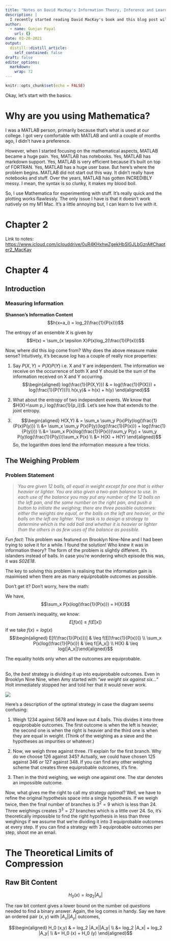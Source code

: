 ```yaml
---
title: "Notes on David MacKay's Information Theory, Inference and Learning Algorithms"
description: |
  I recently started reading David MacKay's book and this blog post will contain my notes and thoughts on the book. I plan on using Mathematica for basic plotting and calculations.
author:
  - name: Gunjan Payal
    url: {}
date: 03-20-2021
output:
  distill::distill_article:
    self_contained: false
draft: false
editor_options: 
  markdown: 
    wrap: 72
---
```


```r
knitr::opts_chunk$set(echo = FALSE)
```

Okay, let's start with the basics.

# Why are you using Mathematica?

I was a MATLAB person, primarily because that's what is used at our
college. I got very comfortable with MATLAB and until a couple of months
ago, I didn't have a preference.

However, when I started focusing on the mathematical aspects, MATLAB
became a huge pain. Yes, MATLAB has notebooks. Yes, MATLAB has markdown
support. Yes, MATLAB is very efficient because it's built on top of
FORTRAN. Yes, MATLAB has a huge user base. But here's where the problem
begins. MATLAB did not start out this way. It didn't really have
notebooks and stuff. Over the years, MATLAB has gotten INCREDIBLY messy.
I mean, the syntax is so clunky, it makes my blood boil.

So, I use Mathematica for experimenting with stuff. It's really quick
and the plotting works flawlessly. The only issue I have is that it
doesn't work natively on my M1 Mac. It's a little annoying but, I can
learn to live with it.

# Chapter 2

Link to notes:
<https://www.icloud.com/iclouddrive/0uR4KHxhwZgekHbSlGJLbGzrA#Chapter2_MacKay>

# Chapter 4

## Introduction

### Measuring Information

**Shannon's Information Content** $$h(x=a_i) = log_2(\frac{1}{P(x)})$$

The entropy of an ensemble $X$ is given by
$$H(x) = \sum_{x \epsilon X}P(x)log_2(\frac{1}{P(x)})$$

Now, where did this $log$ come from? Why does the above measure make
sense? Intuitively, it's because $log$ has a couple of really nice
properties:

1.  Say $P(X,Y) = P(X)P(Y)$ i.e. X and Y are independent. The
    information we receive on the occurrence of both X and Y should be
    the sum of the information received on X and Y occurring.
    $$\begin{aligned}
            log(\frac{1}{P(X,Y)}) & = log(\frac{1}{P(X)}) + log(\frac{1}{P(Y)})\\
            h(x,y)& = h(x) + h(y)
        \end{aligned}$$

2.  What about the entropy of two independent events. We know that
    $H(X)=\sum p_i log(\frac{1}{p_i})$. Let's see how that extends to
    the joint entropy.

3.  $$\begin{aligned}
            H(X,Y) & = \sum_x \sum_y P(x)P(y)log(\frac{1}{P(x)P(y)}) \\
                    &= \sum_x \sum_y P(x)P(y)(log(\frac{1}{P(x)}) + log(\frac{1}{P(y)})) \\
                    &= \sum_x P(x)log(\frac{1}{P(x)})\sum_y P(y) + \sum_y P(y)log(\frac{1}{P(y)})\sum_x P(x) \\
                    &= H(X) + H(Y)
        \end{aligned}$$ So, the logarithm does lend the information
    measure a few tricks.

## The Weighing Problem

### Problem Statement

> ::: {.displayquote}
> *You are given 12 balls, all equal in weight except for one that is
> either heavier or lighter. You are also given a two-pan balance to
> use. In each use of the balance you may put any number of the 12 balls
> on the left pan, and the same number on the right pan, and push a
> button to initiate the weighing; there are three possible outcomes:
> either the weights are equal, or the balls on the left are heavier, or
> the balls on the left are lighter. Your task is to design a strategy
> to determine which is the odd ball and whether it is heavier or
> lighter than the others in as few uses of the balance as possible.*
> :::

<aside>
*Fun fact*: This problem was featured on Brooklyn Nine-Nine and I had
been trying to solve it for a while. I found the solution! Who knew it
was in information theory? The form of the problem is slightly
different. It's islanders instead of balls. In case you're wondering
which episode this was, it was *S02E18*.
</aside>

The key to solving this problem is realising that the information gain
is maximised when there are as many equiprobable outcomes as possible.

Don't get it? Don't worry, here the math:

We have, $$\sum_x P(x)log(\frac{1}{P(x)}) = H(X)$$

From Jensen's inequality, we know: $$E[f(x)] \leq f(E[x])$$ If we take
$f(x)=log(x)$ $$\begin{aligned}
    E[f(\frac{1}{P(x)})] & \leq f(E[\frac{1}{P(x)}]) \\
    \sum_x P(x)log(\frac{1}{P(x)}) & \leq f(|A_x|) \\
    H(X) & \leq log(|A_x|)\end{aligned}$$

The equality holds only when all the outcomes are equiprobable.

\
So, the *best* strategy is dividing it up into equiprobable outcomes.
Even in Brooklyn Nine Nine, when Amy started with *"we weight six
against six..."* Holt immediately stopped her and told her that it would
never work.\

![](images/puzzle.png)

Here's a description of the optimal strategy in case the diagram seems
confusing:

1.  Weigh 1234 against 5678 and leave out 4 balls. This divides it into
    three equiprobable outcomes. The first outcome is when the left is
    heavier, the second one is when the right is heavier and the third
    one is when they are equal in weight. (Think of the weighing as a
    sieve and the hypotheses as impurities or whatever.)

2.  Now, we weigh three against three. I'll explain for the first
    branch. Why do we choose 126 against 345? Actually, we could have
    chosen 125 against 346 *or* 127 against 348. If you can find any
    other weighing scheme that creates three equiprobable outcomes, it's
    fine.

3.  Then in the third weighing, we weigh one against one. The star
    denotes an impossible outcome.

Now, what gives me the right to call my strategy *optimal*? Well, we
have to refine the original hypothesis space into a single hypothesis.
If we weigh twice, then the final number of branches is $3^2=9$ which is
less than 24. Three weighings creates $3^3=27$ branches which is a
little over 24. So, it's theoretically impossible to find the right
hypothesis in less than three weighings if we assume that we're dividing
it into 3 equiprobable outcomes at every step. If you can find a
strategy with 3 equiprobable outcomes per step, shoot me an email.\

# The Theoretical Limits of Compression

## Raw Bit Content

$$H_0 (x) = log_2 |A_x|$$

The raw bit content gives a lower bound on the number od *questions*
needed to find a binary answer. Again, the log comes in handy. Say we
have an ordered pair $(x,y)$ with $|A_x||A_y|$ outcomes,

$$\begin{aligned}
    H_0 (x,y) & = log_2 |A_x||A_y| \\
            &= log_2 |A_x| + log_2 |A_y| \\
            &= H_0 (x) + H_0 (y)    \end{aligned}$$
